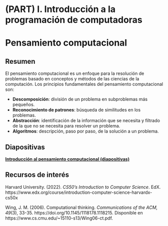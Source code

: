 # (PART) I. Introducción a la programación de computadoras {-}

# Pensamiento computacional

## Resumen
El pensamiento computacional es un enfoque para la resolución de problemas basado en conceptos y métodos de las ciencias de la computación. Los principios fundamentales del pensamiento computacional son:

- **Descomposición**: división de un problema en subproblemas más pequeños.
- **Reconocimiento de patrones**: búsqueda de similitudes en los problemas.
- **Abstracción**: identificación de la información que se necesita y filtrado de la que no se necesita para resolver un problema.
- **Algoritmos**: descripción, paso por paso, de la solución a un problema.

## Diapositivas
[**Introducción al pensamiento computacional (diapositivas)**](https://gf0604-procesamientodatosgeograficos.github.io/2022-i-introduccion-pensamiento-computacional/)

## Recursos de interés

Harvard University. (2022). *CS50’s Introduction to Computer Science*. EdX. https://www.edx.org/course/introduction-computer-science-harvardx-cs50x

Wing, J. M. (2006). Computational thinking. *Communications of the ACM, 49*(3), 33-35. https://doi.org/10.1145/1118178.1118215. Disponible en https://www.cs.cmu.edu/~15110-s13/Wing06-ct.pdf.